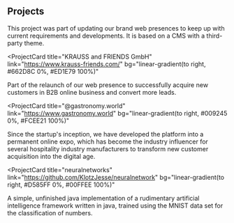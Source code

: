 ## Projects

<ProjectCard title="KRAUSS GmbH" link="https://www.krauss-gmbh.com/" bg="linear-gradient(to right, #D4145A 0%, #FBB03B 100%)">
This project was part of updating our brand web presences to keep up with current requirements and developments. It is based on a CMS with a third-party theme.
</ProjectCard>

<ProjectCard
  title="KRAUSS and FRIENDS GmbH"
  link="https://www.krauss-friends.com/"
  bg="linear-gradient(to right, #662D8C 0%, #ED1E79 100%)"
>
  Part of the relaunch of our web presence to successfully acquire new customers in B2B online business and convert more leads.
</ProjectCard>

<ProjectCard
  title="@gastronomy.world"
  link="https://www.gastronomy.world"
  bg="linear-gradient(to right, #009245 0%, #FCEE21 100%)"
>
  Since the startup's inception, we have developed the platform into a permanent online expo, which has become the industry influencer for several hospitality industry manufacturers to transform new customer acquisition into the digital age.
</ProjectCard>

<ProjectCard
  title="neuralnetworks"
  link="https://github.com/KlotzJesse/neuralnetwork"
  bg="linear-gradient(to right, #D585FF 0%, #00FFEE 100%)"
>
  A simple, unfinished java implementation of a rudimentary artificial intelligence framework written in java, trained using the MNIST data set for the classification of numbers.
</ProjectCard>
